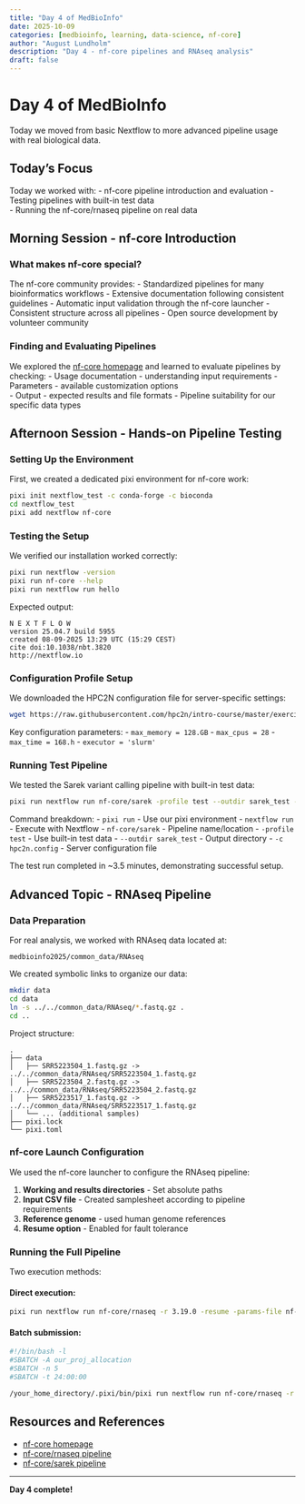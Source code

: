 ```yaml
---
title: "Day 4 of MedBioInfo"
date: 2025-10-09
categories: [medbioinfo, learning, data-science, nf-core]
author: "August Lundholm"
description: "Day 4 - nf-core pipelines and RNAseq analysis"
draft: false
---
```


# Day 4 of MedBioInfo

Today we moved from basic Nextflow to more advanced pipeline usage with real biological data.

## Today's Focus

Today we worked with:
- nf-core pipeline introduction and evaluation
- Testing pipelines with built-in test data  
- Running the nf-core/rnaseq pipeline on real data

## Morning Session - nf-core Introduction

### What makes nf-core special?

The nf-core community provides:
- Standardized pipelines for many bioinformatics workflows
- Extensive documentation following consistent guidelines
- Automatic input validation through the nf-core launcher
- Consistent structure across all pipelines
- Open source development by volunteer community

### Finding and Evaluating Pipelines

We explored the [nf-core homepage](https://nf-co.re/) and learned to evaluate pipelines by checking:
- Usage documentation - understanding input requirements
- Parameters - available customization options  
- Output - expected results and file formats
- Pipeline suitability for our specific data types

## Afternoon Session - Hands-on Pipeline Testing

### Setting Up the Environment

First, we created a dedicated pixi environment for nf-core work:

```bash
pixi init nextflow_test -c conda-forge -c bioconda
cd nextflow_test
pixi add nextflow nf-core
```

### Testing the Setup

We verified our installation worked correctly:

```bash
pixi run nextflow -version
pixi run nf-core --help
pixi run nextflow run hello
```

Expected output:
```
N E X T F L O W
version 25.04.7 build 5955
created 08-09-2025 13:29 UTC (15:29 CEST)
cite doi:10.1038/nbt.3820
http://nextflow.io
```

### Configuration Profile Setup

We downloaded the HPC2N configuration file for server-specific settings:

```bash
wget https://raw.githubusercontent.com/hpc2n/intro-course/master/exercises/NEXTFLOW/INTERACTIVE/hpc2n.config
```

Key configuration parameters:
- `max_memory = 128.GB`
- `max_cpus = 28` 
- `max_time = 168.h`
- `executor = 'slurm'`

### Running Test Pipeline

We tested the Sarek variant calling pipeline with built-in test data:

```bash
pixi run nextflow run nf-core/sarek -profile test --outdir sarek_test -c hpc2n.config
```

Command breakdown:
- `pixi run` - Use our pixi environment
- `nextflow run` - Execute with Nextflow
- `nf-core/sarek` - Pipeline name/location
- `-profile test` - Use built-in test data
- `--outdir sarek_test` - Output directory
- `-c hpc2n.config` - Server configuration file

The test run completed in ~3.5 minutes, demonstrating successful setup.

## Advanced Topic - RNAseq Pipeline

### Data Preparation

For real analysis, we worked with RNAseq data located at:
```
medbioinfo2025/common_data/RNAseq
```

We created symbolic links to organize our data:

```bash
mkdir data
cd data
ln -s ../../common_data/RNAseq/*.fastq.gz .
cd ..
```

Project structure:
```
.
├── data
│   ├── SRR5223504_1.fastq.gz -> ../../common_data/RNAseq/SRR5223504_1.fastq.gz
│   ├── SRR5223504_2.fastq.gz -> ../../common_data/RNAseq/SRR5223504_2.fastq.gz
│   ├── SRR5223517_1.fastq.gz -> ../../common_data/RNAseq/SRR5223517_1.fastq.gz
│   └── ... (additional samples)
├── pixi.lock
└── pixi.toml
```

### nf-core Launch Configuration

We used the nf-core launcher to configure the RNAseq pipeline:

1. **Working and results directories** - Set absolute paths
2. **Input CSV file** - Created samplesheet according to pipeline requirements  
3. **Reference genome** - used human genome references
4. **Resume option** - Enabled for fault tolerance

### Running the Full Pipeline

Two execution methods:

#### Direct execution:
```bash
pixi run nextflow run nf-core/rnaseq -r 3.19.0 -resume -params-file nf-params.json -c hpc2n.config
```

#### Batch submission:
```bash
#!/bin/bash -l
#SBATCH -A our_proj_allocation
#SBATCH -n 5
#SBATCH -t 24:00:00

/your_home_directory/.pixi/bin/pixi run nextflow run nf-core/rnaseq -r 3.19.0 -params-file /your_path/nf-params.json -c server.config
```


## Resources and References

- [nf-core homepage](https://nf-co.re/)
- [nf-core/rnaseq pipeline](https://nf-co.re/rnaseq/3.19.0/)
- [nf-core/sarek pipeline](https://nf-co.re/sarek/3.4.2/)

---

**Day 4 complete!**